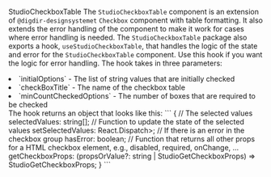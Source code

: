 
<Meta of={StudioCheckboxTableStories} />

<StudioHeading level={1}>StudioCheckboxTable</StudioHeading>
<StudioParagraph>
  The `StudioCheckboxTable` component is an extension of `@digdir-designsystemet` `Checkbox`
  component with table formatting. It also extends the error handling of the component to make it
  work for cases where error handling is needed.
</StudioParagraph>
<StudioParagraph>
  The `StudioCheckboxTable` package also exports a hook, `useStudioCheckboxTable`, that handles
  the logic of the state and error for the `StudioCheckboxTable` component. Use this hook if you
  want the logic for error handling. The hook takes in three parameters:
  <li>`initialOptions` - The list of string values that are initially checked</li>
  <li>`checkBoxTitle` - The name of the checkbox table</li>
  <li>`minCountCheckedOptions` - The number of boxes that are required to be checked</li>
</StudioParagraph>
<StudioParagraph>
  The hook returns an object that looks like this:
  ```
  {
    // The selected values
    selectedValues: string[];
    // Function to update the state of the selected values
    setSelectedValues: React.Dispatch<React.SetStateAction<string[]>>;
    // If there is an error in the checkbox group
    hasError: boolean;
    // Function that returns all other props for a HTML checkbox element, e.g., disabled, required, onChange, ...
    getCheckboxProps: (propsOrValue?: string | StudioGetCheckboxProps) => StudioGetCheckboxProps;
  }
```
</StudioParagraph>

<Canvas of={StudioCheckboxTableStories.Preview} />

